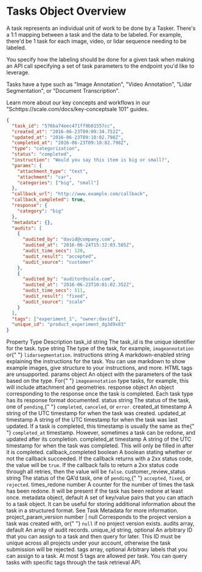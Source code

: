 
# Tasks Object Overview

A task represents an individual unit of work to be done by a Tasker. There's a 1:1 mapping between a task and the data to be labeled. For example, there'd be 1 task for each image, video, or lidar sequence needing to be labeled.

You specify how the labeling should be done for a given task when making an API call specifying a set of task parameters to the endpoint you'd like to leverage.

Tasks have a type such as "Image Annotation", "Video Annotation", "Lidar Segmentation", or "Document Transcription".

Learn more about our key concepts and workflows in our "Schttps://scale.com/docs/key-conceptsale 101" guides.

```json filename="task.json"
{
  "task_id": "576ba74eec471ff9b01557cc",
  "created_at": "2016-06-23T09:09:34.752Z",
  "updated_at": "2016-06-23T09:10:02.798Z",
  "completed_at": "2016-06-23T09:10:02.798Z",
  "type": "categorization",
  "status": "completed",
  "instruction": "Would you say this item is big or small?",
  "params": {
    "attachment_type": "text",
    "attachment": "car",
    "categories": ["big", "small"]
  },
  "callback_url": "http://www.example.com/callback",
  "callback_completed": true,
  "response": {
    "category": "big"
  },
  "metadata": {},
  "audits": [
    {
      "audited_by": "david@company.com",
      "audited_at": "2016-06-24T15:32:03.585Z",
      "audit_time_secs": 120,
      "audit_result": "accepted",
      "audit_source": "customer"
    },
    {
      "audited_by": "auditor@scale.com",
      "audited_at": "2016-06-23T10:01:02.352Z",
      "audit_time_secs": 511,
      "audit_result": "fixed",
      "audit_source": "scale"
    }
  ],
  "tags": ["experiment_1", "owner:david"],
  "unique_id": "product_experiment_dg3d9x83"
}
```

<Table>
  <thead>
    <Table.Tr>
      <Table.Th>Property</Table.Th>
      <Table.Th>Type</Table.Th>
      <Table.Th>Description</Table.Th>
    </Table.Tr>
  </thead>
  <tbody>
    <Table.Tr>
      <Table.Td>task_id</Table.Td>
      <Table.Td>string</Table.Td>
      <Table.Td>The task_id is the unique identifier for the task.</Table.Td>
    </Table.Tr>
    <Table.Tr>
      <Table.Td>type</Table.Td>
      <Table.Td>string</Table.Td>
      <Table.Td>
        The type of the task, for example, <code>imageannotation</code> or{" "}
        <code>lidarsegmentation</code>.
      </Table.Td>
    </Table.Tr>
    <Table.Tr>
      <Table.Td>instructions</Table.Td>
      <Table.Td>string</Table.Td>
      <Table.Td>
        A markdown-enabled string explaining the instructions for the task. You
        can use markdown to show example images, give structure to your
        instructions, and more. HTML tags are unsupported.
      </Table.Td>
    </Table.Tr>
    <Table.Tr>
      <Table.Td>params</Table.Td>
      <Table.Td>object</Table.Td>
      <Table.Td>
        An object with the parameters of the task based on the type. For{" "}
        <code>imageannotation</code> type tasks, for example, this will include
        attachment and geometries.
      </Table.Td>
    </Table.Tr>
    <Table.Tr>
      <Table.Td>response</Table.Td>
      <Table.Td>object</Table.Td>
      <Table.Td>
        An object corresponding to the response once the task is completed. Each
        task type has its response format documented.
      </Table.Td>
    </Table.Tr>
    <Table.Tr>
      <Table.Td>status</Table.Td>
      <Table.Td>string</Table.Td>
      <Table.Td>
        The status of the task, one of <code>pending</code>,{" "}
        <code>completed</code>, <code>canceled</code>, or <code>error</code>.
      </Table.Td>
    </Table.Tr>
    <Table.Tr>
      <Table.Td>created_at</Table.Td>
      <Table.Td>timestamp</Table.Td>
      <Table.Td>
        A string of the UTC timestamp for when the task was created.
      </Table.Td>
    </Table.Tr>
    <Table.Tr>
      <Table.Td>updated_at</Table.Td>
      <Table.Td>timestamp</Table.Td>
      <Table.Td>
        A string of the UTC timestamp for when the task was last updated. If a
        task is completed, this timestamp is usually the same as the{" "}
        <code>completed_at</code> timestamp. However, sometimes a task can be
        redone, and updated after its completion.
      </Table.Td>
    </Table.Tr>
    <Table.Tr>
      <Table.Td>completed_at</Table.Td>
      <Table.Td>timestamp</Table.Td>
      <Table.Td>
        A string of the UTC timestamp for when the task was completed. This will
        only be filled in after it is completed.
      </Table.Td>
    </Table.Tr>
    <Table.Tr>
      <Table.Td>callback_completed</Table.Td>
      <Table.Td>boolean</Table.Td>
      <Table.Td>
        A boolean stating whether or not the callback succeeded. If the callback
        returns with a 2xx status code, the value will be <code>true</code>. If
        the callback fails to return a 2xx status code through all retries, then
        the value will be <code>false</code>.
      </Table.Td>
    </Table.Tr>
    <Table.Tr>
      <Table.Td>customer_review_status</Table.Td>
      <Table.Td>string</Table.Td>
      <Table.Td>
        The status of the QA'd task, one of <code>pending</code>,{" "}
        <code>accepted</code>, <code>fixed</code>, or <code>rejected</code>.
      </Table.Td>
    </Table.Tr>
    <Table.Tr>
      <Table.Td>times_redone</Table.Td>
      <Table.Td>number</Table.Td>
      <Table.Td>
        A counter for the number of times the task has been redone. It will be
        present if the task has been redone at least once.
      </Table.Td>
    </Table.Tr>
    <Table.Tr>
      <Table.Td>metadata</Table.Td>
      <Table.Td>object, default</Table.Td>
      <Table.Td>
        A set of key/value pairs that you can attach to a task object. It can be
        useful for storing additional information about the task in a structured
        format. See Task Metadata for more information.
      </Table.Td>
    </Table.Tr>
    <Table.Tr>
      <Table.Td>project_param_version</Table.Td>
      <Table.Td>number | null</Table.Td>
      <Table.Td>
        Corresponds to the project version a task was created with, or{" "}
        <code>null</code> if no project version exists.
      </Table.Td>
    </Table.Tr>
    <Table.Tr>
      <Table.Td>audits</Table.Td>
      <Table.Td>array, default</Table.Td>
      <Table.Td>An array of audit records.</Table.Td>
    </Table.Tr>
    <Table.Tr>
      <Table.Td>unique_id</Table.Td>
      <Table.Td>string, optional</Table.Td>
      <Table.Td>
        An arbitrary ID that you can assign to a task and then query for later.
        This ID must be unique across all projects under your account, otherwise
        the task submission will be rejected.
      </Table.Td>
    </Table.Tr>
    <Table.Tr>
      <Table.Td>tags</Table.Td>
      <Table.Td>array, optional</Table.Td>
      <Table.Td>
        Arbitrary labels that you can assign to a task. At most 5 tags are
        allowed per task. You can query tasks with specific tags through the
        task retrieval API.
      </Table.Td>
    </Table.Tr>
  </tbody>
</Table>
